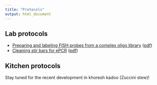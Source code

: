```yaml
---
title: "Protocols"
output: html_document
---
```


## Lab protocols

+ [Preparing and labeling FISH probes from a complex oligo library](./protocols/ePCR.html) ([pdf](./protocols/ePCR.pdf))
+ [Cleaning stir bars for ePCR](./protocols/cleaning_stir_bars.html) ([pdf](./cleaning_stir_bars.pdf))

## Kitchen protocols

Stay tuned for the recent development in khoresh kadoo (Zuccini stew)!
